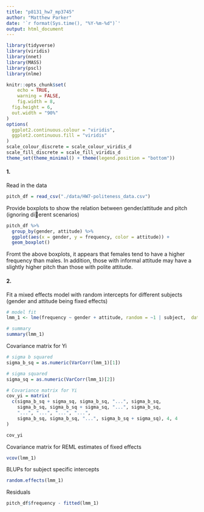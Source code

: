 ```yaml
---
title: "p8131_hw7_mp3745"
author: "Matthew Parker"
date: '`r format(Sys.time(), "%Y-%m-%d")`'
output: html_document
---
```


```r
library(tidyverse)
library(viridis)
library(nnet)
library(MASS)
library(pscl)
library(nlme)

knitr::opts_chunk$set(
	echo = TRUE,
	warning = FALSE,
	fig.width = 8, 
  fig.height = 6,
  out.width = "90%"
)
options(
  ggplot2.continuous.colour = "viridis",
  ggplot2.continuous.fill = "viridis"
)
scale_colour_discrete = scale_colour_viridis_d
scale_fill_discrete = scale_fill_viridis_d
theme_set(theme_minimal() + theme(legend.position = "bottom"))
```

#### 1.

Read in the data
```r
pitch_df = read_csv("./data/HW7-politeness_data.csv")
```

Provide boxplots to show the relation between gender/attitude and pitch (ignoring di􏰀erent scenarios)
```r
pitch_df %>% 
  group_by(gender, attitude) %>% 
  ggplot(aes(x = gender, y = frequency, color = attitude)) + 
  geom_boxplot()
```

Fromt the above boxplots, it appears that females tend to have a higher frequency than males. In addition, those with informal attitude may have a slightly higher pitch than those with polite attitude.


#### 2.

Fit a mixed effects model with random intercepts for different subjects (gender and attitude being fixed effects)
```r
# model fit
lmm_1 <- lme(frequency ~ gender + attitude, random = ~1 | subject,  data = pitch_df, method = 'REML') 

# summary
summary(lmm_1)
```

Covariance matrix for Yi
```r
# sigma b squared
sigma_b_sq = as.numeric(VarCorr(lmm_1)[1])

# sigma squared
sigma_sq = as.numeric(VarCorr(lmm_1)[2])

# Covariance matrix for Yi
cov_yi = matrix(
  c(sigma_b_sq + sigma_sq, sigma_b_sq, "...", sigma_b_sq, 
    sigma_b_sq, sigma_b_sq + sigma_sq, "...", sigma_b_sq, 
    "...", "...", "...", "...", 
    sigma_b_sq, sigma_b_sq, "...", sigma_b_sq + sigma_sq), 4, 4
)

cov_yi
```

Covariance matrix for REML estimates of fixed effects
```r
vcov(lmm_1)
```

BLUPs for subject specific intercepts
```r
random.effects(lmm_1)
```

Residuals
```r
pitch_df$frequency - fitted(lmm_1)
```

